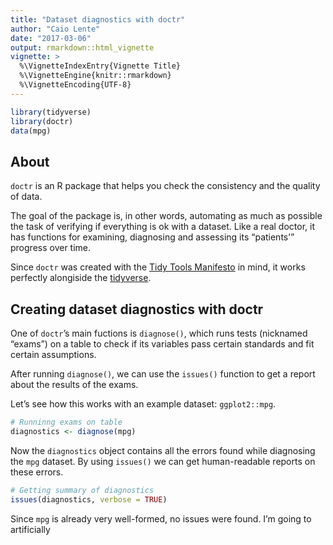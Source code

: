 ```yaml
---
title: "Dataset diagnostics with doctr"
author: "Caio Lente"
date: "2017-03-06"
output: rmarkdown::html_vignette
vignette: >
  %\VignetteIndexEntry{Vignette Title}
  %\VignetteEngine{knitr::rmarkdown}
  %\VignetteEncoding{UTF-8}
---
```


```r
library(tidyverse)
library(doctr)
data(mpg)
```

## About

`doctr` is an R package that helps you check the consistency and the
quality of data.

The goal of the package is, in other words, automating as much as
possible the task of verifying if everything is ok with a dataset.
Like a real doctor, it has functions for examining, diagnosing and
assessing its "patients'" progress over time.

Since `doctr` was created with the [Tidy Tools Manifesto](https://cran.r-project.org/web/packages/tidyverse/vignettes/manifesto.html) in mind,
it works perfectly alongiside the [tidyverse](https://github.com/tidyverse).

## Creating dataset diagnostics with doctr

One of `doctr`'s main fuctions is `diagnose()`, which runs tests
(nicknamed "exams") on a table to check if its variables pass certain
standards and fit certain assumptions.

After running `diagnose()`, we can use the `issues()` function
to get a report about the results of the exams.

Let's see how this works with an example dataset: `ggplot2::mpg`.

```r
# Runninng exams on table
diagnostics <- diagnose(mpg)
```

Now the `diagnostics` object contains all the errors found while diagnosing
the `mpg` dataset. By using `issues()` we can get human-readable reports on these
errors.

```r
# Getting summary of diagnostics
issues(diagnostics, verbose = TRUE)
```

Since `mpg` is already very well-formed, no issues were found. I'm going
to artificially 
